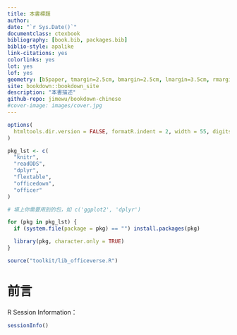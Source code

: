 ```yaml
--- 
title: 本書標題
author: 
date: "`r Sys.Date()`"
documentclass: ctexbook
bibliography: [book.bib, packages.bib]
biblio-style: apalike
link-citations: yes
colorlinks: yes
lot: yes
lof: yes
geometry: [b5paper, tmargin=2.5cm, bmargin=2.5cm, lmargin=3.5cm, rmargin=2.5cm]
site: bookdown::bookdown_site
description: "本書描述"
github-repo: jimewu/bookdown-chinese
#cover-image: images/cover.jpg
---
```


```r
options(
  htmltools.dir.version = FALSE, formatR.indent = 2, width = 55, digits = 4
)

pkg_lst <- c(
  "knitr",
  "readODS",
  "dplyr",
  "flextable",
  "officedown",
  "officer"
)

# 填上你需要用到的包，如 c('ggplot2', 'dplyr')

for (pkg in pkg_lst) {
  if (system.file(package = pkg) == "") install.packages(pkg)

  library(pkg, character.only = TRUE)
}

source("toolkit/lib_officeverse.R")
```

# 前言 {-}

R Session Information：

```r
sessionInfo()
```


